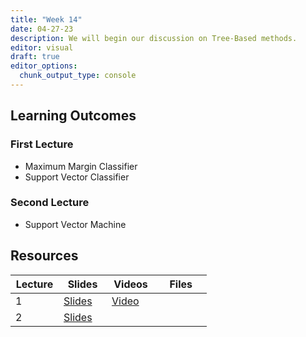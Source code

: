```yaml
---
title: "Week 14"
date: 04-27-23
description: We will begin our discussion on Tree-Based methods.
editor: visual
draft: true
editor_options: 
  chunk_output_type: console
---
```


## Learning Outcomes

### First Lecture

-   Maximum Margin Classifier
-   Support Vector Classifier

### Second Lecture

-   Support Vector Machine

## Resources

| Lecture | Slides                                                    | Videos                                | Files |
|------------------|------------------|------------------|-------------------|
| 1       | [Slides](https://m408.inqs.info/lectures/lecture_27.html) | [Video](https://youtu.be/2i4VdJUo8VE) |       |
| 2       | [Slides](https://m408.inqs.info/lectures/lecture_28.html) |                                       |       |
